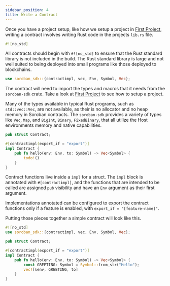 ```yaml
---
sidebar_position: 4
title: Write a Contract
---
```


Once you have a project setup, like how we setup a project in [First
Project](first-project.mdx), writing a contract involves writing Rust code in
the projects `lib.rs` file.

```rust
#![no_std]
```

All contracts should begin with `#![no_std]` to ensure that the Rust standard
library is not included in the build. The Rust standard library is large and not
well suited to being deployed into small programs like those deployed to
blockchains.

```rust
use soroban_sdk::{contractimpl, vec, Env, Symbol, Vec};
```

The contract will need to import the types and macros that it needs from the
`soroban-sdk` crate. Take a look at [First Project](first-project.mdx) to see
how to setup a project.

Many of the types available in typical Rust programs, such as `std::vec::Vec`,
are not available, as their is no allocator and no heap memory in Soroban
contracts. The `soroban-sdk` provides a variety of types like `Vec`, `Map`, and
`BigInt`, `Binary`, `FixedBinary`, that all utilize the Host environments memory
and native capabilities.

```rust
pub struct Contract;

#[contractimpl(export_if = "export")]
impl Contract {
    pub fn hello(env: Env, to: Symbol) -> Vec<Symbol> {
        todo!()
    }
}
```

Contract functions live inside a `impl` for a struct. The `impl` block is
annotated with `#[contractimpl]`, and the functions that are intended to be
called are assigned `pub` visibility and have an `Env` argument as their first
argument.

Implementations annotated can be configured to export the contract functions
only if a feature is enabled, with `export_if = "[feature-name]"`.

Putting those pieces together a simple contract will look like this.

```rust title="src/lib.rs"
#![no_std]
use soroban_sdk::{contractimpl, vec, Env, Symbol, Vec};

pub struct Contract;

#[contractimpl(export_if = "export")]
impl Contract {
    pub fn hello(env: Env, to: Symbol) -> Vec<Symbol> {
        const GREETING: Symbol = Symbol::from_str("Hello");
        vec![&env, GREETING, to]
    }
}
```
